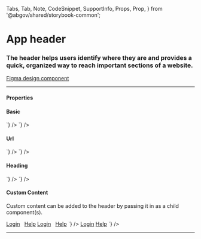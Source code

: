   Tabs,
  Tab,
  Note,
  CodeSnippet,
  SupportInfo,
  Props,
  Prop,
} from '@abgov/shared/storybook-common';

<Meta title="Components/App Header" />

# App header

### The header helps users identify where they are and provides a quick, organized way to reach important sections of a website.

[Figma design component](https://www.figma.com/file/3pb2IK8s2QUqWieH79KdN7/%E2%9D%96-Components-%7C-DDI?node-id=7224%3A263785)

---

#### Properties

<Props>
  <Prop name="url" type="string" />
  <Prop name="heading" type="string" />
</Props>

#### Basic

<Story name="Basic">
  <GoAAppHeader />
</Story>

<Tabs>
  <Tab label="Web Component" hidden={true}>
    <CodeSnippet
      lang="html"
      code={`
      <goa-app-header />
    `}
    />
  </Tab>
  <Tab label="Angular">
    <CodeSnippet
      lang="html"
      code={`
      <goa-app-header></goa-app-header>
    `}
    />
  </Tab>
  <Tab label="React">
    <CodeSnippet
      lang="tsx"
      code={`
      <GoAAppHeader />
    `}
    />
  </Tab>
</Tabs>

#### Url

<Story name="Url">
  <GoAAppHeader url="https://example.com" />
</Story>

<Tabs>
  <Tab label="Web Component" hidden={true}>
    <CodeSnippet
      lang="html"
      code={`
      <goa-app-header url="https://example.com" />
    `}
    />
  </Tab>
  <Tab label="Angular">
    <CodeSnippet
      lang="html"
      code={`
      <goa-app-header url="https://example.com"></goa-app-header>
    `}
    />
  </Tab>
  <Tab label="React">
    <CodeSnippet
      lang="tsx"
      code={`
      <GoAAppHeader url="https://example.com" />
    `}
    />
  </Tab>
</Tabs>

#### Heading

<Story name="Heading">
  <GoAAppHeader heading="Ticket and Fine Payments" />
</Story>

<Tabs>
  <Tab label="Web Component" hidden={true}>
    <CodeSnippet
      lang="html"
      code={`
      <goa-app-header heading="Ticket and Fine Payments" />
    `}
    />
  </Tab>
  <Tab label="Angular">
    <CodeSnippet
      lang="html"
      code={`
      <goa-app-header heading="Ticket and Fine Payments"></goa-app-header>
    `}
    />
  </Tab>
  <Tab label="React">
    <CodeSnippet
      lang="tsx"
      code={`
      <GoAAppHeader heading="Ticket and Fine Payments" />
    `}
    />
  </Tab>
</Tabs>

#### Custom Content

Custom content can be added to the header by passing it in as a child component(s).

<Story name="Custom Content">
  <GoAAppHeader url="https://example.com" heading="Ticket and Fine Payments">
    <a href="#">Login</a> &nbsp;
    <a href="#">Help</a>
  </GoAAppHeader>
</Story>

<Tabs>
  <Tab label="Web Component" hidden={true}>
    <CodeSnippet
      lang="html"
      code={`
      <goa-app-header url="https://example.com" heading="Ticket and Find Payments">
        <a href="#">Login</a> &nbsp;
        <a href="#">Help</a>
      </goa-app-header>
    `}
    />
  </Tab>
  <Tab label="Angular">
    <CodeSnippet
      lang="html"
      code={`
      <goa-app-header url="https://example.com" heading="Ticket and Find Payments">
        <a href="#">Login</a> &nbsp;
        <a href="#">Help</a>
      </goa-app-header>
    `}
    />
  </Tab>
  <Tab label="React">
    <CodeSnippet
      lang="tsx"
      code={`
      <GoAAppHeader url="https://example.com" heading="Ticket and Find Payments">
        <a href="#">Login</a>
        <a href="#">Help</a>
      </GoAAppHeader>
    `}
    />
  </Tab>
</Tabs>

---

<SupportInfo />
